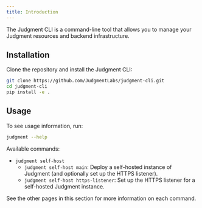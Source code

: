 ```yaml
---
title: Introduction
---
```


The Judgment CLI is a command-line tool that allows you to manage your Judgment resources and backend infrastructure.

## Installation

Clone the repository and install the Judgment CLI:
```bash
git clone https://github.com/JudgmentLabs/judgment-cli.git
cd judgment-cli
pip install -e .
```

## Usage

To see usage information, run:
```bash
judgment --help
```

Available commands:
- `judgment self-host`
  - `judgment self-host main`: Deploy a self-hosted instance of Judgment (and optionally set up the HTTPS listener).
  - `judgment self-host https-listener`: Set up the HTTPS listener for a self-hosted Judgment instance.

See the other pages in this section for more information on each command.